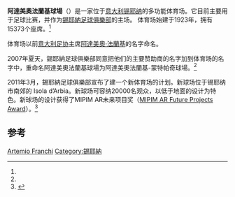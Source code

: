 {{Link style|time=2015-12-12T07:12:45+00:00}}
{{noteTA
|G1=意甲
}}
{{Infobox Stadium |
  stadium_name      = Stadio Artemio Franchi – Montepaschi Arena<br/>阿達美奧法蘭基-蒙特帕奇球場|
  nickname          = |
  image             = [[Image:Main_Stand_Stadio_Artemio_Franchi_(Siena).jpg|240px]] |
  location          = [[意大利|意大利]][[锡耶纳|锡耶纳]]|
  broke_ground      = 1923|
  opened            = 1923|
  renovated         = |
  closed            = |
  demolished        = |
  owner             = [[锡耶纳|锡耶纳]]市政厅|
  operator          =  |
  surface           = [[草坪|草坪]]|
  construction_cost = |
  architect         = |
  former_names      = |
  tenants           = <center>[[錫耶納足球俱樂部|錫耶納足球俱樂部]] |
  seating_capacity  = <center>15,373<ref name="acsiena.it">{{cite web |url=http://www.acsiena.it/stadio.php |language=it |publisher=AC Siena - Sito Ufficiale |accessdate=2010-10-03 |title=Stadio "Artemio Franchi - Montepaschi Arena" |archive-url=https://web.archive.org/web/20101204151408/http://www.acsiena.it/stadio.php |archive-date=2010-12-04 |dead-url=yes }}</ref> |
}}

'''阿達美奧法蘭基球場'''（{{lang-it|Stadio Artemio Franchi}}）是一家位于[[意大利|意大利]][[锡耶纳|锡耶纳]]的多功能体育场。它目前主要用于足球比赛，并作为[[錫耶納足球俱樂部|錫耶納足球俱樂部]]的主场。 体育场始建于1923年，拥有15373个座席。<ref name="acsiena.it"/>

体育场以前[[意大利足协|意大利足协]]主席[[阿達美奧·法蘭基|阿達美奧·法蘭基]]的名字命名。

2007年夏天，錫耶納足球俱樂部同意把他们的主要赞助商的名字加到体育场的名字中，重命名阿達美奧法蘭基球場为阿達美奧法蘭基-蒙特帕奇球場。<ref name="acsiena.it"/>

2011年3月，錫耶納足球俱樂部宣布了建一个新体育场的计划。新球场位于锡耶纳市南郊的 Isola d’Arbia。新球场可容纳20000名观众，以低于地面的设计为特色。新球场的设计获得了MIPIM AR未来项目奖（[[:en:MIPIM_AR_Future_Projects_Award|MIPIM AR Future Projects Award]]）。<ref>{{cite news|url=http://www.bbcday.info/2011/03/04/sienas-new-stadium-will-be-below-ground-level/|title=Siena's new Stadium will be below ground|publisher=BBC|deadurl=yes|archiveurl=https://web.archive.org/web/20110721185524/http://www.bbcday.info/2011/03/04/sienas-new-stadium-will-be-below-ground-level/|archivedate=2011-07-21}}</ref>

==参考==
{{Reflist}}

{{Coord|43|19|18|N|11|19|34|E|type:landmark_region:IT|display=title}}

[[Category:義大利足球場|Artemio Franchi]]
[[Category:錫耶納|Category:錫耶納]]